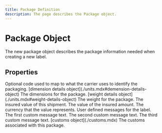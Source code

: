 ```yaml
---
title: Package Definition
description: The page describes the Package object.
---
```


Package Object
===============================================
The new package object describes the package information needed when creating a new label.

Properties
-----------------------------------------------


<Reference>

  <Field name="package_code" type="string" nullable={true}>
    <Description>
      Optional code used to map to what the carrier uses to identify the packaging.
    </Description>
  </Field>

  <Field name="dimension_details" nullable={true}>
    <Type>
      [dimension details object](./units.mdx#demension-details-object)
    </Type>
    <Description>
      The dimensions for the package.
    </Description>
  </Field>

  <Field name="weight_details" type="object" nullable={true}>
    <Type>
      [weight details object](./units.mdx#weight-details-object)
    </Type>
    <Description>
      The weight for the package.
    </Description>
  </Field>

  <Field name="insured_value" type="object" nullable={false}>
    <Description>
      The insured value of this shipment.
    </Description>
  </Field>

  <Field name="insured_value.amount" type="number" nullable={false}>
    <Description>
      The value of the insured amount.
    </Description>
  </Field>

  <Field name="insured_value.currency" type="string" nullable={false}>
    <Description>
      The currency that the value represents.
    </Description>
  </Field>

  <Field name="label_messages" type="object" nullable={true}>
    <Description>
      User defined messages for the label.
    </Description>
  </Field>

  <Field name="label_messages.reference1" type="string" nullable={true}>
    <Description>
      The first custom message text.
    </Description>
  </Field>

  <Field name="label_messages.reference2" type="string" nullable={true}>
    <Description>
      The second custom message text.
    </Description>
  </Field>

  <Field name="label_messages.reference3" type="string" nullable={true}>
    <Description>
      The third custom message text.
    </Description>
  </Field>

  <Field name="customs" nullable={false}>
    <Type>
      [customs object](./customs.mdx)
    </Type>
    <Description>
      The customs associated with this package.
    </Description>
  </Field>

</Reference>
